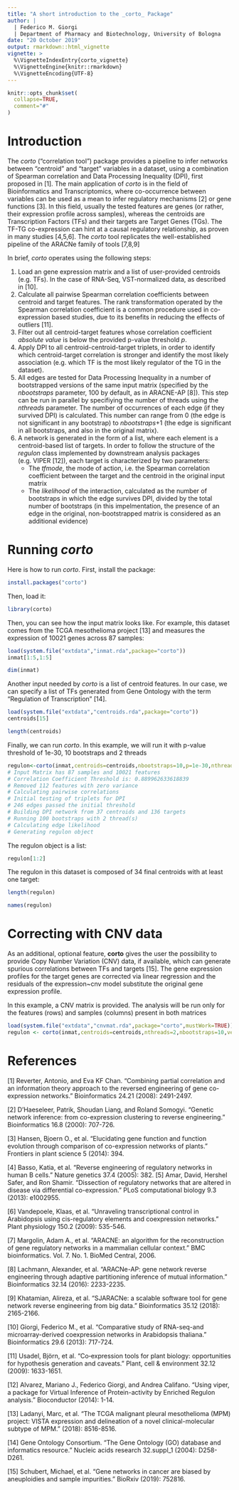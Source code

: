---
title: "A short introduction to the _corto_ Package"
author: | 
  | Federico M. Giorgi
  | Department of Pharmacy and Biotechnology, University of Bologna
date: "20 October 2019"
output: rmarkdown::html_vignette
vignette: >
  %\VignetteIndexEntry{corto_vignette}
  %\VignetteEngine{knitr::rmarkdown}
  %\VignetteEncoding{UTF-8}
---
```{r, include = FALSE}
knitr::opts_chunk$set(
  collapse=TRUE,
  comment="#"
)
```

# Introduction
The _corto_ ("correlation tool") package provides a pipeline to infer networks between "centroid" and "target" variables in a dataset, using a combination of Spearman correlation and Data Processing Inequality (DPI), first proposed in [1]. The main application of _corto_ is in the field of Bioinformatics and Transcriptomics, where co-occurrence between variables can be used as a mean to infer regulatory mechanisms [2] or gene functions [3]. In this field, usually the tested features are genes (or rather, their expression profile across samples), whereas the centroids are Transcription Factors (TFs) and their targets are Target Genes (TGs). The TF-TG co-expression can hint at a causal regulatory relationship, as proven in many studies [4,5,6]. The _corto_ tool replicates the well-established pipeline of the ARACNe family of tools [7,8,9]

In brief, _corto_ operates using the following steps:

1. Load an gene expression matrix and a list of user-provided centroids (e.g. TFs). In the case of RNA-Seq, VST-normalized data, as described in [10].
2. Calculate all pairwise Spearman correlation coefficients between centroid and target features. The rank transformation operated by the Spearman correlation coefficient is a common procedure used in co-expression based studies, due to its benefits in reducing the effects of outliers [11].
3. Filter out all centroid-target features whose correlation coefficient _absolute value_ is below the provided p-value threshold _p_.
4. Apply DPI to all centroid-centroid-target triplets, in order to identify which centroid-target correlation is stronger and identify the most likely association (e.g. which TF is the most likely regulator of the TG in the dataset).
5. All edges are tested for Data Processing Inequality in a number of bootstrapped versions of the same input matrix (specified by the _nbootstraps_ parameter, 100 by default, as in ARACNE-AP [8]). This step can be run in parallel by specifiying the number of threads using the _nthreads_ parameter. The number of occurrences of each edge (if they survived DPI) is calculated. This number can range from 0 (the edge is not significant in any bootstrap) to _nbootstraps_+1 (the edge is significant in all bootstraps, and also in the original matrix).
6. A network is generated in the form of a list, where each element is a centroid-based list of targets. In order to follow the structure of the _regulon_ class implemented by downstream analysis packages (e.g. VIPER [12]), each target is characterized by two parameters:
    + The _tfmode_, the mode of action, i.e. the Spearman correlation coefficient between the target and the centroid in the original input matrix
    + The _likelihood_ of the interaction, calculated as the number of bootstraps in which the edge survives DPI, divided by the total number of bootstraps (in this impelmentation, the presence of an edge in the original, non-bootstrapped matrix is considered as an additional evidence)


# Running _corto_
Here is how to run _corto_. First, install the package:
```{r install, eval=FALSE}
install.packages("corto")
```

Then, load it:
```{r load}
library(corto)
```

Then, you can see how the input matrix looks like. For example, this dataset comes from the TCGA mesothelioma project [13] and measures the expression of 10021 genes across 87 samples:
```{r load1}
load(system.file("extdata","inmat.rda",package="corto"))
inmat[1:5,1:5]
```
```{r load2}
dim(inmat)
```
Another input needed by _corto_ is a list of centroid features. In our case, we can specify a list of TFs generated from Gene Ontology with the term "Regulation of Transcription" [14].

```{r load3}
load(system.file("extdata","centroids.rda",package="corto"))
centroids[15]
```
```{r load4}
length(centroids)
```

Finally, we can run _corto_. In this example, we will run it with p-value threshold of 1e-30, 10 bootstraps and 2 threads
```{r runcorto,message=FALSE,results="hide"}
regulon<-corto(inmat,centroids=centroids,nbootstraps=10,p=1e-30,nthreads=2)
# Input Matrix has 87 samples and 10021 features
# Correlation Coefficient Threshold is: 0.889962633618839
# Removed 112 features with zero variance
# Calculating pairwise correlations
# Initial testing of triplets for DPI
# 246 edges passed the initial threshold
# Building DPI network from 37 centroids and 136 targets
# Running 100 bootstraps with 2 thread(s)
# Calculating edge likelihood
# Generating regulon object
```

The regulon object is a list:
```{r prinregulon}
regulon[1:2]
```

The regulon in this dataset is composed of 34 final centroids with at least one target:
```{r prinregulon2}
length(regulon)
```
```{r prinregulon3}
names(regulon)
```

# Correcting with CNV data
As an additional, optional feature, __corto__ gives the user the possibility to provide Copy Number Variation (CNV) data, if available, which can generate spurious correlations between TFs and targets [15]. The gene expression profiles for the target genes are corrected via linear regression and the residuals of the expression~cnv model substitute the original gene expression profile.

In this example, a CNV matrix is provided. The analysis will be run only for the features (rows) and samples (columns) present in both matrices
```{r runcnv, eval=FALSE}
load(system.file("extdata","cnvmat.rda",package="corto",mustWork=TRUE))
regulon <- corto(inmat,centroids=centroids,nthreads=2,nbootstraps=10,verbose=TRUE,cnvmat=cnvmat,p=0.01)
```

# References
[1] Reverter, Antonio, and Eva KF Chan. "Combining partial correlation and an information theory approach to the reversed engineering of gene co-expression networks." Bioinformatics 24.21 (2008): 2491-2497.

[2] D’Haeseleer, Patrik, Shoudan Liang, and Roland Somogyi. "Genetic network inference: from co-expression clustering to reverse engineering." Bioinformatics 16.8 (2000): 707-726.

[3] Hansen, Bjoern O., et al. "Elucidating gene function and function evolution through comparison of co-expression networks of plants." Frontiers in plant science 5 (2014): 394.

[4] Basso, Katia, et al. "Reverse engineering of regulatory networks in human B cells." Nature genetics 37.4 (2005): 382.
[5] Amar, David, Hershel Safer, and Ron Shamir. "Dissection of regulatory networks that are altered in disease via differential co-expression." PLoS computational biology 9.3 (2013): e1002955.

[6] Vandepoele, Klaas, et al. "Unraveling transcriptional control in Arabidopsis using cis-regulatory elements and coexpression networks." Plant physiology 150.2 (2009): 535-546.

[7] Margolin, Adam A., et al. "ARACNE: an algorithm for the reconstruction of gene regulatory networks in a mammalian cellular context." BMC bioinformatics. Vol. 7. No. 1. BioMed Central, 2006.

[8] Lachmann, Alexander, et al. "ARACNe-AP: gene network reverse engineering through adaptive partitioning inference of mutual information." Bioinformatics 32.14 (2016): 2233-2235.

[9] Khatamian, Alireza, et al. "SJARACNe: a scalable software tool for gene network reverse engineering from big data." Bioinformatics 35.12 (2018): 2165-2166.

[10] Giorgi, Federico M., et al. "Comparative study of RNA-seq-and microarray-derived coexpression networks in Arabidopsis thaliana." Bioinformatics 29.6 (2013): 717-724.

[11] Usadel, Björn, et al. "Co‐expression tools for plant biology: opportunities for hypothesis generation and caveats." Plant, cell & environment 32.12 (2009): 1633-1651.

[12] Alvarez, Mariano J., Federico Giorgi, and Andrea Califano. "Using viper, a package for Virtual Inference of Protein-activity by Enriched Regulon analysis." Bioconductor (2014): 1-14.

[13] Ladanyi, Marc, et al. "The TCGA malignant pleural mesothelioma (MPM) project: VISTA expression and delineation of a novel clinical-molecular subtype of MPM." (2018): 8516-8516.

[14] Gene Ontology Consortium. "The Gene Ontology (GO) database and informatics resource." Nucleic acids research 32.suppl_1 (2004): D258-D261.

[15] Schubert, Michael, et al. "Gene networks in cancer are biased by aneuploidies and sample impurities." BioRxiv (2019): 752816.
